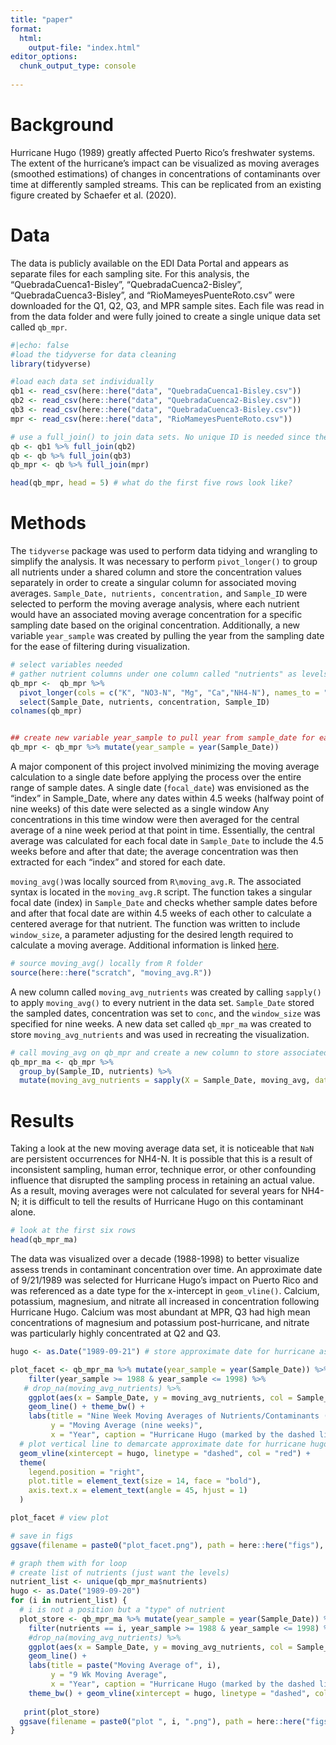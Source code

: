 ```yaml
---
title: "paper"
format: 
  html: 
    output-file: "index.html"
editor_options: 
  chunk_output_type: console
 
---
```


# Background

Hurricane Hugo (1989) greatly affected Puerto Rico's freshwater systems. The extent of the hurricane's impact can be visualized as moving averages (smoothed estimations) of changes in concentrations of contaminants over time at differently sampled streams. This can be replicated from an existing figure created by Schaefer et al. (2020).

# Data

The data is publicly available on the EDI Data Portal and appears as separate files for each sampling site. For this analysis, the "QuebradaCuenca1-Bisley", "QuebradaCuenca2-Bisley", "QuebradaCuenca3-Bisley", and "RioMameyesPuenteRoto.csv" were downloaded for the Q1, Q2, Q3, and MPR sample sites. Each file was read in from the data folder and were fully joined to create a single unique data set called `qb_mpr`.

```r
#|echo: false
#load the tidyverse for data cleaning 
library(tidyverse)
```


```r
#load each data set individually
qb1 <- read_csv(here::here("data", "QuebradaCuenca1-Bisley.csv"))
qb2 <- read_csv(here::here("data", "QuebradaCuenca2-Bisley.csv"))
qb3 <- read_csv(here::here("data", "QuebradaCuenca3-Bisley.csv"))
mpr <- read_csv(here::here("data", "RioMameyesPuenteRoto.csv"))

# use a full_join() to join data sets. No unique ID is needed since the data sets are joined on shared columns to avoid duplicates
qb <- qb1 %>% full_join(qb2)
qb <- qb %>% full_join(qb3)
qb_mpr <- qb %>% full_join(mpr)

head(qb_mpr, head = 5) # what do the first five rows look like?
```

# Methods

The `tidyverse` package was used to perform data tidying and wrangling to simplify the analysis. It was necessary to perform `pivot_longer()` to group all nutrients under a shared column and store the concentration values separately in order to create a singular column for associated moving averages. `Sample_Date, nutrients, concentration,` and `Sample_ID` were selected to perform the moving average analysis, where each nutrient would have an associated moving average concentration for a specific sampling date based on the original concentration. Additionally, a new variable `year_sample` was created by pulling the year from the sampling date for the ease of filtering during visualization.

```r
# select variables needed
# gather nutrient columns under one column called "nutrients" as levels, pull concentrations from each as a separate concentration (value) column
qb_mpr <-  qb_mpr %>% 
  pivot_longer(cols = c("K", "NO3-N", "Mg", "Ca","NH4-N"), names_to = "nutrients", values_to = "concentration") %>%
  select(Sample_Date, nutrients, concentration, Sample_ID)
colnames(qb_mpr)


## create new variable year_sample to pull year from sample_date for easy filtering later
qb_mpr <- qb_mpr %>% mutate(year_sample = year(Sample_Date))
```

A major component of this project involved minimizing the moving average calculation to a single date before applying the process over the entire range of sample dates. A single date (`focal_date`) was envisioned as the "index" in Sample_Date, where any dates within 4.5 weeks (halfway point of nine weeks) of this date were selected as a single window Any concentrations in this time window were then averaged for the central average of a nine week period at that point in time. Essentially, the central average was calculated for each focal date in `Sample_Date` to include the 4.5 weeks before and after that date; the average concentration was then extracted for each "index" and stored for each date.

`moving_avg()`was locally sourced from `R\moving_avg.R`. The associated syntax is located in the `moving_avg.R` script. The function takes a singular focal date (index) in `Sample_Date` and checks whether sample dates before and after that focal date are within 4.5 weeks of each other to calculate a centered average for that nutrient. The function was written to include `window_size`, a parameter adjusting for the desired length required to calculate a moving average. Additional information is linked [here](https://github.com/vedikaS-byte/Analytical-Workflows-Project-Practice/blob/main/R/moving_avg.R).

```r
# source moving_avg() locally from R folder
source(here::here("scratch", "moving_avg.R"))
```

A new column called `moving_avg_nutrients` was created by calling `sapply()` to apply `moving_avg()` to every nutrient in the data set. `Sample_Date` stored the sampled dates, concentration was set to `conc`, and the `window_size` was specified for nine weeks. A new data set called `qb_mpr_ma` was created to store `moving_avg_nutrients` and was used in recreating the visualization.

```r
# call moving_avg on qb_mpr and create a new column to store associated moving_avg concentrations with each nutrient in a single column 
qb_mpr_ma <- qb_mpr %>%
  group_by(Sample_ID, nutrients) %>%
  mutate(moving_avg_nutrients = sapply(X = Sample_Date, moving_avg, dates = as.Date(Sample_Date), conc = concentration, window_size = 9)) %>% ungroup()
```

# Results

Taking a look at the new moving average data set, it is noticeable that `NaN` are persistent occurrences for NH4-N. It is possible that this is a result of inconsistent sampling, human error, technique error, or other confounding influence that disrupted the sampling process in retaining an actual value. As a result, moving averages were not calculated for several years for NH4-N; it is difficult to tell the results of Hurricane Hugo on this contaminant alone.

```r
# look at the first six rows 
head(qb_mpr_ma)
```

The data was visualized over a decade (1988-1998) to better visualize assess trends in contaminant concentration over time. An approximate date of 9/21/1989 was selected for Hurricane Hugo's impact on Puerto Rico and was referenced as a date type for the x-intercept in `geom_vline()`. Calcium, potassium, magnesium, and nitrate all increased in concentration following Hurricane Hugo. Calcium was most abundant at MPR, Q3 had high mean concentrations of magnesium and potassium post-hurricane, and nitrate was particularly highly concentrated at Q2 and Q3. 

```r
hugo <- as.Date("1989-09-21") # store approximate date for hurricane as date type for x-intercept reference in geom_vline()

plot_facet <- qb_mpr_ma %>% mutate(year_sample = year(Sample_Date)) %>%
    filter(year_sample >= 1988 & year_sample <= 1998) %>%
   # drop_na(moving_avg_nutrients) %>%  
    ggplot(aes(x = Sample_Date, y = moving_avg_nutrients, col = Sample_ID, group = Sample_ID)) +
    geom_line() + theme_bw() + 
    labs(title = "Nine Week Moving Averages of Nutrients/Contaminants (1988-1998)",
         y = "Moving Average (nine weeks)",
         x = "Year", caption = "Hurricane Hugo (marked by the dashed line) occurred around 09/21/1989.") + facet_wrap(~factor(nutrients), scales = "free_y", ncol = 1) + 
  # plot vertical line to demarcate approximate date for hurricane hugo
  geom_vline(xintercept = hugo, linetype = "dashed", col = "red") +
  theme(
    legend.position = "right",
    plot.title = element_text(size = 14, face = "bold"),
    axis.text.x = element_text(angle = 45, hjust = 1)
  )

plot_facet # view plot

# save in figs
ggsave(filename = paste0("plot_facet.png"), path = here::here("figs"), plot = plot_facet)
```

```r
# graph them with for loop
# create list of nutrients (just want the levels)
nutrient_list <- unique(qb_mpr_ma$nutrients)
hugo <- as.Date("1989-09-20")
for (i in nutrient_list) {
  # i is not a position but a "type" of nutrient
  plot_store <- qb_mpr_ma %>% mutate(year_sample = year(Sample_Date)) %>%
    filter(nutrients == i, year_sample >= 1988 & year_sample <= 1998) %>%
    #drop_na(moving_avg_nutrients) %>% 
    ggplot(aes(x = Sample_Date, y = moving_avg_nutrients, col = Sample_ID, group = Sample_ID)) +
    geom_line() +
    labs(title = paste("Moving Average of", i),
         y = "9 Wk Moving Average",
         x = "Year", caption = "Hurricane Hugo (marked by the dashed line) occurred around 09/21/1989.") + 
    theme_bw() + geom_vline(xintercept = hugo, linetype = "dashed", col = "red") 
 
   print(plot_store) 
  ggsave(filename = paste0("plot ", i, ".png"), path = here::here("figs"), plot = plot_store)
}
```


